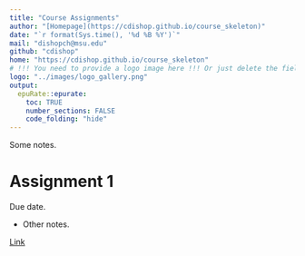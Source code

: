 ```yaml
---
title: "Course Assignments"
author: "[Homepage](https://cdishop.github.io/course_skeleton)"
date: "`r format(Sys.time(), '%d %B %Y')`"
mail: "dishopch@msu.edu"
github: "cdishop"
home: "https://cdishop.github.io/course_skeleton"
# !!! You need to provide a logo image here !!! Or just delete the field for no logo
logo: "../images/logo_gallery.png"
output:
  epuRate::epurate:
    toc: TRUE
    number_sections: FALSE
    code_folding: "hide"
---
```


Some notes.

# Assignment 1 {#assignment1}

Due date.

- Other notes.

[Link](https://github.com/Cdishop/course_skeleton/raw/master/materials/assignments/assignment1.pdf)